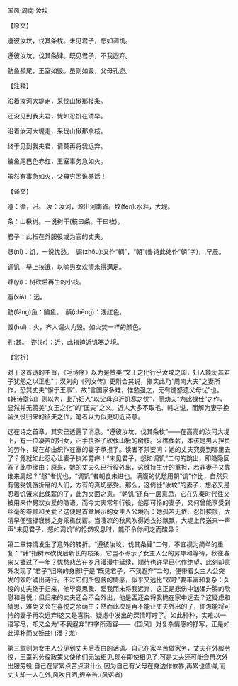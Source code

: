 

国风·周南·汝坟

【原文】

遵彼汝坟，伐其条枚。未见君子，惄如调饥。

遵彼汝坟，伐其条肄。既见君子，不我遐弃。

鲂鱼赪尾，王室如毁。虽则如毁，父母孔迩。

【注释】

沿着汝河大堤走，采伐山楸那枝条。

还没见到我夫君，忧如忍饥在清早。

沿着汝河大堤走，采伐山楸那余枝。

终于见到我夫君，请莫再将我远弃。

鳊鱼尾巴色赤红，王室事务急如火。

虽然有事急如火，父母穷困谁养活！

【译文】

遵：循，沿。 汝：汝河，源出河南省。坟(fén):水涯，大堤。

条：山楸树。一说树干(枝曰条。干曰枚)。

君子：此指在外服役或为官的丈夫。

惄(nì)：饥，一说忧愁。　调(zhōu):又作“輖”，“朝”(鲁诗此处作“朝”字)，,早晨。

调饥：早上挨饿，以喻男女欢情未得满足。

肄(yì)：树砍后再生的小枝。

遐(xiá）：远。

鲂(fáng)鱼：鳊鱼。　赬(chēng)：浅红色。

毁(huǐ)：火，齐人谓火为毁。如火焚一样的颜色。

孔:甚。　迩(ěr）：近，此指迫近饥寒之境。

【赏析】

对于这首诗的主旨，《毛诗序》以为是赞美“文王之化行乎汝坟之国，妇人能闵其君子犹勉之以正也”；汉刘向《列女传》更附会其说，指实此乃“周南大夫”之妻所作，恐其丈夫“懈于王事”，故“言国家多难，惟勉强之，无有谴怒遗父母忧”也。《韩诗章句》则以为，此乃妇人“以父母迫近饥寒之忧”，而劝夫“为此禄仕”之作，显然并无赞美“文王之化”的“匡夫”之义。近人大多不取毛、韩之说，而解为妻子挽留久役归来的征夫之作，笔者以为似更切近诗意。

这在诗之首章，其实已透露了消息。“遵彼汝坟，伐其条枚”——在高高的汝河大堤上，有一位凄苦的妇女，正手执斧子砍伐山楸的树枝。采樵伐薪，本该是男人担负的劳作，现在却由织作在室的妻子承担了。读者不禁要问：她的丈夫究竟到哪里去了？竟就如此忍心让妻子执斧劳瘁！“未见君子，惄如调饥”二句的跳出，即隐隐回答了此中缘由：原来，她的丈夫久已行役外出，这维持生计的重担，若非妻子又靠谁来肩起？“惄”者忧也，“调饥”者朝食未进也。满腹的忧愁用朝“饥”作比，自然只有饱受饥饿折磨的人们，方有的真切感受。那么，这倚徙“汝坟”的妻子，想必又是忍着饥饿来此伐薪的了，此为文面之意。“朝饥”还有一层意思，它在先秦时代往又被用来作男欢女爱的隐语。而今丈夫常年行役，他那可怜的妻子，又何曾能享受到丝毫的眷顾和关爱？这便是首章展示的女主人公境况：她孤苦无依、忍饥挨饿，大清早便强撑衰弱之身采樵伐薪。当凄凉的秋风吹得她衣衫飘飘，大堤上传送来一声声“未见君子，惄如调饥”的怆然叹息时，能不令你闻之而酸鼻？

第二章诗情发生了意外的转折。“遵彼汝坟，伐其条肄”二句，不宜视为简单的重复：“肄”指树木砍伐后新长的枝条，它岂不点示了女主人公的劳瘁和等待，秋往春来又捱过了一年？忧愁悲苦在岁月漫漫中延续，期待也许早已化作绝望，此刻却意外发现了“君子”归来的身影!于是“既见君子，不我遐弃”二句，便带着女主人公突发的欢呼涌出诗行。不过它们所包含的情感，似乎又远比“欢呼”要丰富和复杂：久役的丈夫终于归来，他毕竟思我、爱我而未将我远弃，这正是悲伤中汹涌升腾的欣慰和喜悦；但归来的丈夫还会不会外出，他是否还会将我抛在家中远去？这疑虑和猜思，难免又会在喜悦之余萌生；然而此次是再不能让丈夫外出的了，你怎能将可怜的妻子再次远弃!这又是喜悦、疑虑中发出的深情叮咛了。如此种种，实难以一语写尽，却又全为“不我遐弃”四字所涵容——《国风》对复杂情感的抒写，正是如此淳朴而又婉曲! (潘？龙)

第三章则为女主人公见到丈夫后表白的话语。自己在家辛苦做家务，丈夫在外服劳役，王室的劳役政策又使他们无法相见,现在即使相见了,可是丈夫还可能会再次外出服劳役.自己在家累点苦点没什么,因为自己有父母在身边作依靠,再累也值得,而丈夫却一人在外,风吹日晒,很辛苦.(风语者)

